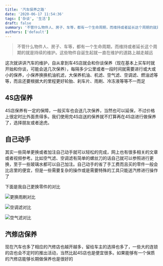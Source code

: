 ```yaml
---
title: '汽车保养之路'
date: '2020-06-17 11:54:36'
tags: ['杂谈', '生活']
draft: false
summary: '不管什么物件人、房子、车等，都有一个生命周期，而维持或者延长这个周期的就是持续的维护。这些物件自诞生起就一直在维护的道路上越走越远'
authors: ['default']
---
```


> 不管什么物件人、房子、车等，都有一个生命周期，而维持或者延长这个周期的就是持续的维护。这些物件自诞生起就一直在维护的道路上越走越远

<p>
  这次就讲讲汽车的维护，自从拿到车4S店就会和你谈保养（现在基本上买车时就开始和你谈，可能会送几次保养），每隔多少公里或者一段时间就需要进行或大或小的保养，小保养换换机油机滤，大保养机油、机滤、空气滤、空调滤、燃油滤等等，而且还要根据大的里程更好轮胎、刹车片、雨刷、冷冻液等等不一而足
</p>

## 4S店保养

<p>
  4S店保养有一定的保障，一般买车也会送几次保养，当然也可以延保，不过价格上很定时比外面贵得多。我们使用完4S店送的保养就不打算再在4S店进行做保养了，选择朋友或者途虎。
</p>

## 自己动手

<p>
  其实一些简单更换或者加注自己动手就可以轻松的完成，网上也有很多相关的文章或者视频参考。比如空气滤、空调滤有简单的螺丝刀的话自己就可以参照进行更换，至于一些玻璃水都可以自己加注。自己动手的省了手工费而且买的零件一般会比店里的便宜，但是一些需要复杂的操作或是需要特殊的工具只能送汽修进行操作了
</p>

<p>下面是我自己更换零件的对比</p>

![更换雨刷对比](/static/images/automobile-maintenance/yushua.jpeg)

![空调滤对比](/static/images/automobile-maintenance/kongtiao_lue.jpeg)

![空气滤对比](/static/images/automobile-maintenance/air_lue.jpeg)

## 汽修店保养

<p>
  现在汽车也多了相应的汽修店也越开越多，留给车主的选择也多了，一些大的连锁的店也会不定时的推出活动，当然比起4S店也是便宜很多。如果能够有一个保质的汽修店能够长期做保养也是很好的
</p>

